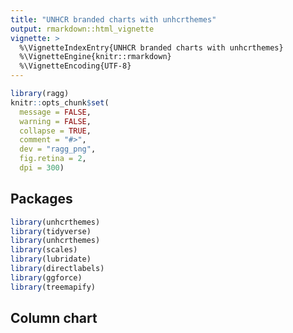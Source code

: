 ```yaml
---
title: "UNHCR branded charts with unhcrthemes"
output: rmarkdown::html_vignette
vignette: >
  %\VignetteIndexEntry{UNHCR branded charts with unhcrthemes}
  %\VignetteEngine{knitr::rmarkdown}
  %\VignetteEncoding{UTF-8}
---
```


```r
library(ragg)
knitr::opts_chunk$set(
  message = FALSE,
  warning = FALSE,
  collapse = TRUE,
  comment = "#>",
  dev = "ragg_png",
  fig.retina = 2,
  dpi = 300)
```

## Packages

```r
library(unhcrthemes)
library(tidyverse)
library(unhcrthemes)
library(scales)
library(lubridate)
library(directlabels)
library(ggforce)
library(treemapify)
```

## Column chart
